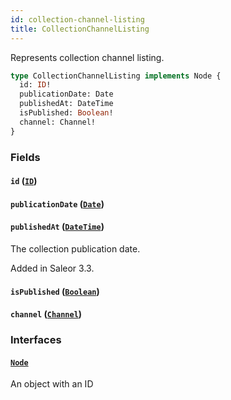 ```yaml
---
id: collection-channel-listing
title: CollectionChannelListing
---
```



Represents collection channel listing.

```graphql
type CollectionChannelListing implements Node {
  id: ID!
  publicationDate: Date
  publishedAt: DateTime
  isPublished: Boolean!
  channel: Channel!
}
```


### Fields

#### `id` ([`ID`](../../../developer/api-reference/scalars/id))




#### `publicationDate` ([`Date`](../../../developer/api-reference/scalars/date))




#### `publishedAt` ([`DateTime`](../../../developer/api-reference/scalars/date-time))

The collection publication date.

Added in Saleor 3.3.


#### `isPublished` ([`Boolean`](../../../developer/api-reference/scalars/boolean))




#### `channel` ([`Channel`](../../../developer/api-reference/objects/channel))




### Interfaces

#### [`Node`](../../../developer/api-reference/interfaces/node) 

An object with an ID




